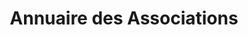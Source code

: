 ---
layout: ../../../layouts/AssoSort.astro
title: "Annuaire des Associations"
affiliationFilter: su
---